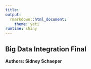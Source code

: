 ```yaml
---
title: 
output: 
  rmarkdown::html_document:
    theme: yeti
runtime: shiny
---
```

## Big Data Integration Final {.tabset .tabset-fade .tabset-pills}
**Authors: Sidney Schaeper **

